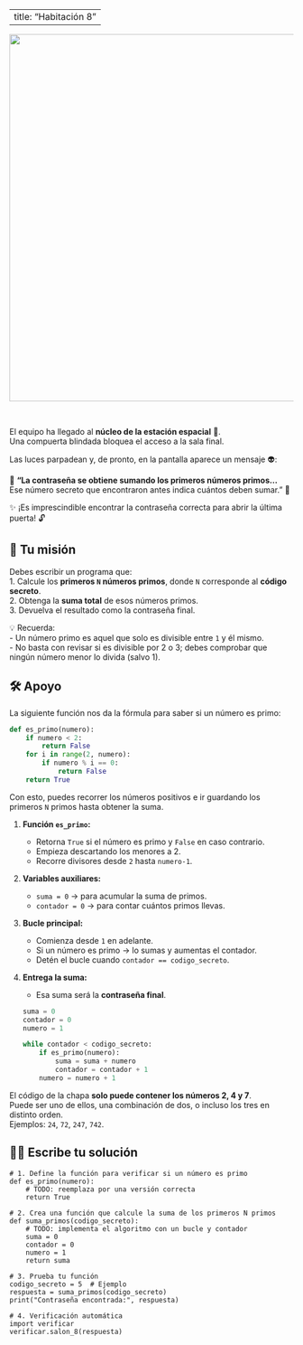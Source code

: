 
---
title: "Habitación 8"
---

<center>
<img src="./img/sala_171.png" width="650">
</center>

<br/>

El equipo ha llegado al **núcleo de la estación espacial** 🌌.  
Una compuerta blindada bloquea el acceso a la sala final.  

Las luces parpadean y, de pronto, en la pantalla aparece un mensaje 👽:

<div class="d-flex justify-content-center">
<div class="alert alert-warning">
🧠 <strong>“La contraseña se obtiene sumando los primeros números primos…</strong>  
Ese número secreto que encontraron antes indica cuántos deben sumar.” 🔎
</div>
</div>

✨ ¡Es imprescindible encontrar la contraseña correcta para abrir la última puerta! 🔓  



## 🔢 Tu misión
Debes escribir un programa que:  
1. Calcule los **primeros `N` números primos**, donde `N` corresponde al **código secreto**.  
2. Obtenga la **suma total** de esos números primos.  
3. Devuelva el resultado como la contraseña final.  


<div class="alert alert-info">
💡 Recuerda:  
- Un número primo es aquel que solo es divisible entre <code>1</code> y él mismo.  
- No basta con revisar si es divisible por 2 o 3; debes comprobar que ningún número menor lo divida (salvo 1).  
</div>



## 🛠️ Apoyo
La siguiente función nos da la fórmula para saber si un número es primo:

```python
def es_primo(numero):
    if numero < 2:
        return False
    for i in range(2, numero):
        if numero % i == 0:
            return False
    return True
````

Con esto, puedes recorrer los números positivos e ir guardando los primeros `N` primos hasta obtener la suma.



::: {.callout-tip title="Pista" collapse="true"}

1. **Función `es_primo`:**

   * Retorna `True` si el número es primo y `False` en caso contrario.
   * Empieza descartando los menores a 2.
   * Recorre divisores desde `2` hasta `numero-1`.

2. **Variables auxiliares:**

   * `suma = 0` → para acumular la suma de primos.
   * `contador = 0` → para contar cuántos primos llevas.

3. **Bucle principal:**

   * Comienza desde `1` en adelante.
   * Si un número es primo → lo sumas y aumentas el contador.
   * Detén el bucle cuando `contador == codigo_secreto`.

4. **Entrega la suma:**

   * Esa suma será la **contraseña final**.

    ```python
    suma = 0
    contador = 0
    numero = 1

    while contador < codigo_secreto:
        if es_primo(numero):
            suma = suma + numero
            contador = contador + 1
        numero = numero + 1
    ```

:::

::: {.callout-tip title="Pista 2" collapse="true"}
El código de la chapa **solo puede contener los números 2, 4 y 7**.  
Puede ser uno de ellos, una combinación de dos, o incluso los tres en distinto orden.  
Ejemplos: `24`, `72`, `247`, `742`.  
:::


## 👩‍💻 Escribe tu solución

```pyodide-python
# 1. Define la función para verificar si un número es primo
def es_primo(numero):
    # TODO: reemplaza por una versión correcta
    return True

# 2. Crea una función que calcule la suma de los primeros N primos
def suma_primos(codigo_secreto):
    # TODO: implementa el algoritmo con un bucle y contador
    suma = 0
    contador = 0
    numero = 1
    return suma

# 3. Prueba tu función
codigo_secreto = 5  # Ejemplo
respuesta = suma_primos(codigo_secreto)
print("Contraseña encontrada:", respuesta)

# 4. Verificación automática
import verificar
verificar.salon_8(respuesta)
```


